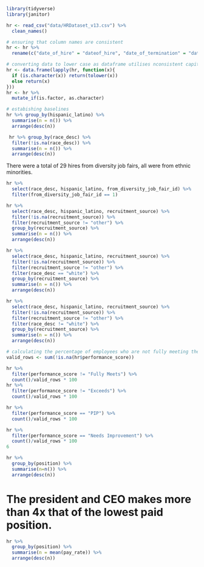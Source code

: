 ```r
library(tidyverse)
library(janitor)
```
```r
hr <- read_csv("data/HRDataset_v13.csv") %>% 
  clean_names()
```
```r
# ensuring that column names are consistent
hr <- hr %>% 
  rename(c("date_of_hire" = "dateof_hire", "date_of_termination" = "dateof_termination", "days_late_last_30" = "days_late_last30"))
```

```r
# converting data to lower case as dataframe utilises nconsistent capitalisation
hr <- data.frame(lapply(hr, function(x){
  if (is.character(x)) return(tolower(x))
  else return(x)
}))
hr <- hr %>% 
  mutate_if(is.factor, as.character)
```

```r
# estabishing baselines
hr %>% group_by(hispanic_latino) %>% 
  summarise(n = n()) %>% 
  arrange(desc(n))
```
```r
 hr %>% group_by(race_desc) %>% 
  filter(!is.na(race_desc)) %>% 
  summarise(n = n()) %>% 
  arrange(desc(n)) 
```
There were a total of 29 hires from diversity job fairs, all were from ethnic minorities. 
```r
hr %>% 
  select(race_desc, hispanic_latino, from_diversity_job_fair_id) %>% 
  filter(from_diversity_job_fair_id == 1)
```
```r
hr %>% 
  select(race_desc, hispanic_latino, recruitment_source) %>% 
  filter(!is.na(recruitment_source)) %>%
  filter(recruitment_source != "other") %>% 
  group_by(recruitment_source) %>% 
  summarise(n = n()) %>% 
  arrange(desc(n))
```
```r
hr %>% 
  select(race_desc, hispanic_latino, recruitment_source) %>% 
  filter(!is.na(recruitment_source)) %>%
  filter(recruitment_source != "other") %>% 
  filter(race_desc == "white") %>% 
  group_by(recruitment_source) %>% 
  summarise(n = n()) %>% 
  arrange(desc(n))
```
```r
hr %>% 
  select(race_desc, hispanic_latino, recruitment_source) %>% 
  filter(!is.na(recruitment_source)) %>%
  filter(recruitment_source != "other") %>% 
  filter(race_desc != "white") %>% 
  group_by(recruitment_source) %>% 
  summarise(n = n()) %>% 
  arrange(desc(n))
```

```r
# calculating the percentage of employees who are not fully meeting their performance requirements 
valid_rows <- sum(!is.na(hr$performance_score)) 

hr %>% 
  filter(performance_score != "Fully Meets") %>% 
  count()/valid_rows * 100
hr %>% 
  filter(performance_score != "Exceeds") %>% 
  count()/valid_rows * 100

hr %>% 
  filter(performance_score == "PIP") %>% 
  count()/valid_rows * 100

hr %>% 
  filter(performance_score == "Needs Improvement") %>% 
  count()/valid_rows * 100
6
```
```r
hr %>% 
  group_by(position) %>% 
  summarise(n=n()) %>% 
  arrange(desc(n))
```
# The president and CEO makes more than 4x that of the lowest paid position. 
```r
hr %>% 
  group_by(position) %>% 
  summarise(n = mean(pay_rate)) %>% 
  arrange(desc(n))
```


